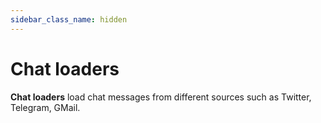```yaml
---
sidebar_class_name: hidden
---
```


# Chat loaders

**Chat loaders** load chat messages from different sources such as Twitter, Telegram, GMail.
